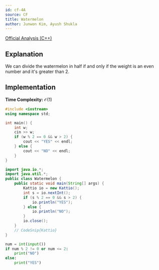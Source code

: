 ```yaml
---
id: cf-4A
source: CF
title: Watermelon
author: Junwon Kim, Ayush Shukla
---
```


[Official Analysis (C++)](https://codeforces.com/blog/entry/95249)

## Explanation

We can divide the watermelon in half if and only if the weight is an even number and it's greater than 2.

## Implementation

**Time Complexity:** $\mathcal{O}(1)$

<LanguageSection>
<CPPSection>

```cpp
#include <iostream>
using namespace std;

int main() {
	int w;
	cin >> w;
	if (w % 2 == 0 && w > 2) {
		cout << "YES" << endl;
	} else {
		cout << "NO" << endl;
	}
}
```

</CPPSection>

<JavaSection>

```java
import java.io.*;
import java.util.*;
public class Watermelon {
	public static void main(String[] args) {
		Kattio io = new Kattio();
		int s = io.nextInt();
		if (s % 2 == 0 && s > 2) {
			io.println("YES");
		} else {
			io.println("NO");
		}
		io.close();
	}
	// CodeSnip{Kattio}
}
```

</JavaSection>

<PySection>

```py
num = int(input())
if num % 2 != 0 or num <= 2:
	print("NO")
else:
	print("YES")
```

</PySection>

</LanguageSection>
